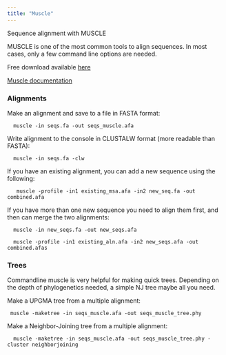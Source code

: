 ```yaml
---
title: "Muscle"
---
```


<span class="badge badge-info">Sequence alignment with MUSCLE</span>


MUSCLE is one of the most common tools to align sequences. In most cases, only a few command line options are needed.

Free download available [here](https://www.drive5.com/muscle/manual/install.html)

<i class="fas fa-link"></i> [Muscle documentation](https://www.drive5.com/muscle/manual/)

### Alignments 
Make an alignment and save to a file in FASTA format:
```
  muscle -in seqs.fa -out seqs_muscle.afa
```

Write alignment to the console in CLUSTALW format (more readable than FASTA):
```
  muscle -in seqs.fa -clw
```

If you have an existing alignment, you can add a new sequence using the following:
```
   muscle -profile -in1 existing_msa.afa -in2 new_seq.fa -out combined.afa
```

If you have more than one new sequence you need to align them first, and then can merge the two alignments:
```
  muscle -in new_seqs.fa -out new_seqs.afa

  muscle -profile -in1 existing_aln.afa -in2 new_seqs.afa -out combined.afas
```

### Trees
Commandline muscle is very helpful for making quick trees. Depending on the depth of phylogenetics needed, a simple NJ tree maybe all you need.

Make a UPGMA tree from a multiple alignment:
```
 muscle -maketree -in seqs_muscle.afa -out seqs_muscle_tree.phy
```
Make a Neighbor-Joining tree from a multiple alignment:
```
  muscle -maketree -in seqs_muscle.afa -out seqs_muscle_tree.phy -cluster neighborjoining
```
